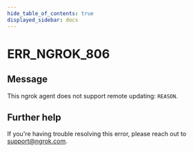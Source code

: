 ```yaml
---
hide_table_of_contents: true
displayed_sidebar: docs
---
```



# ERR_NGROK_806

## Message

This ngrok agent does not support remote updating: `REASON`.

<ErrorDetails error="err_ngrok_806" />

## Further help

If you're having trouble resolving this error, please reach out to [support@ngrok.com](mailto:support@ngrok.com?subject=Help%20with%20ERR_NGROK_806).
